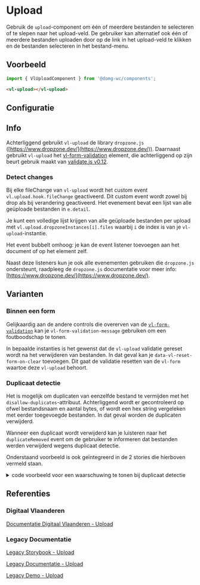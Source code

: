 
# Upload

Gebruik de `upload`-component om één of meerdere bestanden te selecteren of te slepen naar het upload-veld. De gebruiker
kan alternatief ook één of meerdere bestanden uploaden door op de link in het upload-veld te klikken en de bestanden
selecteren in het bestand-menu.


## Voorbeeld

```js
import { VlUploadComponent } from '@domg-wc/components';
```

```html
<vl-upload></vl-upload>
```

<Canvas of={VlUploadStories.UploadDefault} />


## Configuratie

<ArgTypes of={VlUploadStories.UploadDefault} />


## Info

Achterliggend gebruikt `vl-upload` de library `dropzone.js` ([https://www.dropzone.dev/](https://www.dropzone.dev/)).
Daarnaast gebruikt `vl-upload` het [vl-form-validation](/docs/elements-form--form-validation) element, die
achterliggend op zijn beurt gebruik maakt van [validate.js v0.12](http://validatejs.org/).

### Detect changes

Bij elke fileChange van `vl-upload` wordt het custom event `vl.upload.hook.fileChange` geactiveerd. Dit custom event
wordt zowel bij drop als bij verandering geactiveerd. Het evenement bevat een lijst van alle geüploade bestanden
in `e.detail`.

Je kunt een volledige lijst krijgen van alle geüploade bestanden per upload met `vl.upload.dropzoneInstances[i].files`
waarbij `i` de index is van je `vl-upload`-instantie.

Het event bubbelt omhoog: je kan de event listener toevoegen aan het document of op het element zelf.

Naast deze listeners kun je ook alle evenementen gebruiken die `dropzone.js` ondersteunt, raadpleeg de `dropzone.js`
documentatie voor meer info: [https://www.dropzone.dev/](https://www.dropzone.dev/).


## Varianten

### Binnen een form

Gelijkaardig aan de andere controls die overerven van de [`vl-form-validation`](/docs/elements-form--form-validation) kan je
`vl-form-validation-message` gebruiken om een foutboodschap te tonen.

In bepaalde instanties is het gewenst dat de `vl-upload` validatie gereset wordt na het verwijderen van bestanden. In
dat geval kan je `data-vl-reset-form-on-clear` toevoegen. Dit gaat de validatie resetten van de `vl-form` waartoe
deze `vl-upload` behoort.

<Canvas of={VlUploadStories.UploadInForm} />

### Duplicaat detectie

Het is mogelijk om duplicaten van eenzelfde bestand te vermijden met het `disallow-duplicates`-attribuut. Achterliggend
wordt er gecontroleerd op ofwel bestandsnaam en aantal bytes, of wordt een hex string vergeleken met eerder toegevoegde
bestanden. In dat geval worden de duplicaten verwijderd.

Wanneer een duplicaat wordt verwijderd kan je luisteren naar het `duplicateRemoved` event om de gebruiker te informeren
dat bestanden werden verwijderd wegens duplicaat detectie.

Onderstaand voorbeeld is ook geïntegreerd in de 2 stories die hierboven vermeld staan.

<details>
    <summary>code voorbeeld voor een waarschuwing te tonen bij duplicaat detectie </summary>
    <Source code={addDuplicateWarning} language="ts" dark={true} format={true} />
</details>


## Referenties

### Digitaal Vlaanderen

[Documentatie Digitaal Vlaanderen - Upload](https://overheid.vlaanderen.be/webuniversum/v3/documentation/forms/vl-ui-upload)

### Legacy Documentatie

[Legacy Storybook - Upload](https://webcomponenten.omgeving.vlaanderen.be/storybook/?path=/docs/legacy-vl-upload--uig-2120)

[Legacy Documentatie - Upload](https://webcomponenten.omgeving.vlaanderen.be/doc/VlUpload.html)

[Legacy Demo - Upload](https://webcomponenten.omgeving.vlaanderen.be/demo/vl-upload.html)
